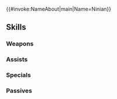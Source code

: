 {{#invoke:NameAbout|main|Name=Ninian}}{{HeroPage Tabs}}
{{Hero Infobox
|Name=Ninian
|Title=Ice-Dragon Oracle
|WeaponType=Green Breath
|MoveType=Cavalry
|Origin=Fire Emblem: The Blazing Blade
|Gender=Female
|LegendaryEffect=Water
|BoostHP=3
|BoostRes=4
|Duel=190
|actorEN=Brianna Knickerbocker
|actorJP=洲崎綾
|artist=azuタロウ
|additionDate=September 29, 2022
|releaseDate=September 29, 2022
|cv1=6
|cv2=1900100
|TagID=伝承ニニアン
|InternalID=856
|Properties=legendary,refresher,tiara
|description=An ice dragon in human form, who lost her life at the hands of the man she loved. Resurrected, she now lives alongside mortals. Appears in Fire Emblem: The Blazing Blade.
}}
{{Stats Page
|Lv1HP=16|Lv1ATK=7|Lv1SPD=8|Lv1DEF=5|Lv1RES=7
|GRHP=65|GRATK=70|GRSPD=75|GRDEF=40|GRRES=40
}}
==Skills==
===Weapons===
{{Weapons Table
|weapon1=Fire Breath
|weapon1Default=1
|weapon1Unlock=1
|weapon2=Fire Breath+
|weapon2Default=2
|weapon2Unlock=2
|weapon3=Flametongue
|weapon3Default=4
|weapon3Unlock=3
|weapon4=Faithful Breath
|weapon4Default=5
|weapon4Unlock=5
}}
===Assists===
{{Assists Table
|assist1=Dance
|assist1Default=4
|assist1Unlock=3
|assist2=Dragon's Dance
|assist2Unlock=5
}}
===Specials===
{{Specials Table}}
===Passives===
{{Passives Table
|passiveA1=Atk/Spd Catch 1
|passiveA2=Atk/Spd Catch 2
|passiveA3=Atk/Spd Catch 3
|passiveA4=Atk/Spd Catch 4
|passiveA1Unlock=2
|passiveA2Unlock=3
|passiveA3Unlock=4
|passiveA4Unlock=5
|passiveB1=S/R Near Trace 1
|passiveB2=S/R Near Trace 2
|passiveB3=S/R Near Trace 3
|passiveB1Unlock=1
|passiveB2Unlock=2
|passiveB3Unlock=4
|passiveC1=Blue Feud 1
|passiveC2=Blue Feud 2
|passiveC3=Blue Feud 3
|passiveC1Unlock=3
|passiveC2Unlock=4
|passiveC3Unlock=5
}}
{{Heroes Navbox}}